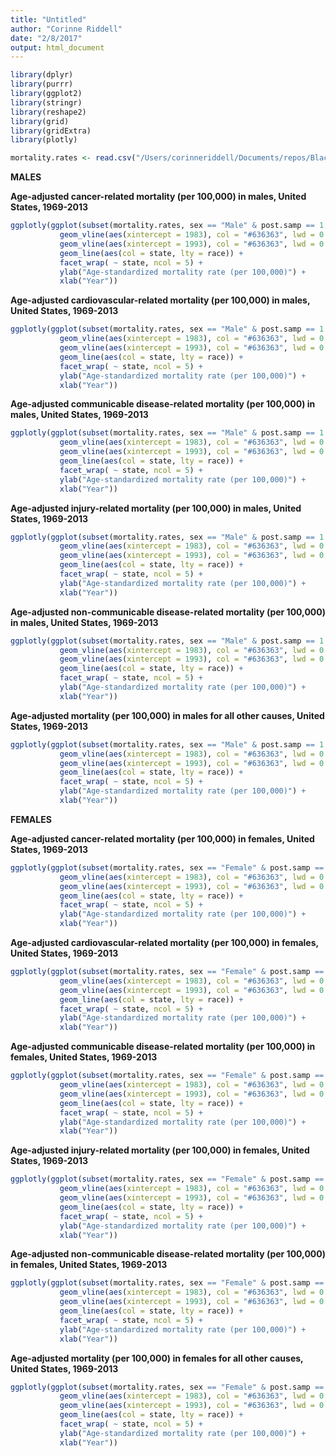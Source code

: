 ```yaml
---
title: "Untitled"
author: "Corinne Riddell"
date: "2/8/2017"
output: html_document
---
```


```r
library(dplyr)
library(purrr)
library(ggplot2)
library(stringr)
library(reshape2)
library(grid)
library(gridExtra)
library(plotly)
```

```r
mortality.rates <- read.csv("/Users/corinneriddell/Documents/repos/BlackWhiteMortalityGap/Data/mortality_rates.csv")
```

**MALES**

**Age-adjusted cancer-related mortality (per 100,000) in males, United States, 1969-2013**

```r
ggplotly(ggplot(subset(mortality.rates, sex == "Male" & post.samp == 1 & COD == "Cancers"), aes(y=rate.per.100k, x = year)) + 
           geom_vline(aes(xintercept = 1983), col = "#636363", lwd = 0.5) +
           geom_vline(aes(xintercept = 1993), col = "#636363", lwd = 0.5) +
           geom_line(aes(col = state, lty = race)) +
           facet_wrap( ~ state, ncol = 5) +
           ylab("Age-standardized mortality rate (per 100,000)") +
           xlab("Year"))
```

**Age-adjusted cardiovascular-related mortality (per 100,000) in males, United States, 1969-2013**

```r
ggplotly(ggplot(subset(mortality.rates, sex == "Male" & post.samp == 1 & COD == "Cardiovascular"), aes(y=rate.per.100k, x = year)) + 
           geom_vline(aes(xintercept = 1983), col = "#636363", lwd = 0.5) +
           geom_vline(aes(xintercept = 1993), col = "#636363", lwd = 0.5) +
           geom_line(aes(col = state, lty = race)) +
           facet_wrap( ~ state, ncol = 5) +
           ylab("Age-standardized mortality rate (per 100,000)") +
           xlab("Year"))
```

**Age-adjusted communicable disease-related mortality (per 100,000) in males, United States, 1969-2013**

```r
ggplotly(ggplot(subset(mortality.rates, sex == "Male" & post.samp == 1 & COD == "Communicable"), aes(y=rate.per.100k, x = year)) + 
           geom_vline(aes(xintercept = 1983), col = "#636363", lwd = 0.5) +
           geom_vline(aes(xintercept = 1993), col = "#636363", lwd = 0.5) +
           geom_line(aes(col = state, lty = race)) +
           facet_wrap( ~ state, ncol = 5) +
           ylab("Age-standardized mortality rate (per 100,000)") +
           xlab("Year"))
```

**Age-adjusted injury-related mortality (per 100,000) in males, United States, 1969-2013**

```r
ggplotly(ggplot(subset(mortality.rates, sex == "Male" & post.samp == 1 & COD == "Injuries"), aes(y=rate.per.100k, x = year)) + 
           geom_vline(aes(xintercept = 1983), col = "#636363", lwd = 0.5) +
           geom_vline(aes(xintercept = 1993), col = "#636363", lwd = 0.5) +
           geom_line(aes(col = state, lty = race)) +
           facet_wrap( ~ state, ncol = 5) +
           ylab("Age-standardized mortality rate (per 100,000)") +
           xlab("Year"))
```

**Age-adjusted non-communicable disease-related mortality (per 100,000) in males, United States, 1969-2013**

```r
ggplotly(ggplot(subset(mortality.rates, sex == "Male" & post.samp == 1 & COD == "Non-communicable"), aes(y=rate.per.100k, x = year)) + 
           geom_vline(aes(xintercept = 1983), col = "#636363", lwd = 0.5) +
           geom_vline(aes(xintercept = 1993), col = "#636363", lwd = 0.5) +
           geom_line(aes(col = state, lty = race)) +
           facet_wrap( ~ state, ncol = 5) +
           ylab("Age-standardized mortality rate (per 100,000)") +
           xlab("Year"))
```

**Age-adjusted mortality (per 100,000) in males for all other causes, United States, 1969-2013**

```r
ggplotly(ggplot(subset(mortality.rates, sex == "Male" & post.samp == 1 & COD == "All other causes"), aes(y=rate.per.100k, x = year)) + 
           geom_vline(aes(xintercept = 1983), col = "#636363", lwd = 0.5) +
           geom_vline(aes(xintercept = 1993), col = "#636363", lwd = 0.5) +
           geom_line(aes(col = state, lty = race)) +
           facet_wrap( ~ state, ncol = 5) +
           ylab("Age-standardized mortality rate (per 100,000)") +
           xlab("Year"))
```

**FEMALES**

**Age-adjusted cancer-related mortality (per 100,000) in females, United States, 1969-2013**

```r
ggplotly(ggplot(subset(mortality.rates, sex == "Female" & post.samp == 1 & COD == "Cancers"), aes(y=rate.per.100k, x = year)) + 
           geom_vline(aes(xintercept = 1983), col = "#636363", lwd = 0.5) +
           geom_vline(aes(xintercept = 1993), col = "#636363", lwd = 0.5) +
           geom_line(aes(col = state, lty = race)) +
           facet_wrap( ~ state, ncol = 5) +
           ylab("Age-standardized mortality rate (per 100,000)") +
           xlab("Year"))
```

**Age-adjusted cardiovascular-related mortality (per 100,000) in females, United States, 1969-2013**

```r
ggplotly(ggplot(subset(mortality.rates, sex == "Female" & post.samp == 1 & COD == "Cardiovascular"), aes(y=rate.per.100k, x = year)) + 
           geom_vline(aes(xintercept = 1983), col = "#636363", lwd = 0.5) +
           geom_vline(aes(xintercept = 1993), col = "#636363", lwd = 0.5) +
           geom_line(aes(col = state, lty = race)) +
           facet_wrap( ~ state, ncol = 5) +
           ylab("Age-standardized mortality rate (per 100,000)") +
           xlab("Year"))
```

**Age-adjusted communicable disease-related mortality (per 100,000) in females, United States, 1969-2013**

```r
ggplotly(ggplot(subset(mortality.rates, sex == "Female" & post.samp == 1 & COD == "Communicable"), aes(y=rate.per.100k, x = year)) + 
           geom_vline(aes(xintercept = 1983), col = "#636363", lwd = 0.5) +
           geom_vline(aes(xintercept = 1993), col = "#636363", lwd = 0.5) +
           geom_line(aes(col = state, lty = race)) +
           facet_wrap( ~ state, ncol = 5) +
           ylab("Age-standardized mortality rate (per 100,000)") +
           xlab("Year"))
```

**Age-adjusted injury-related mortality (per 100,000) in females, United States, 1969-2013**

```r
ggplotly(ggplot(subset(mortality.rates, sex == "Female" & post.samp == 1 & COD == "Injuries"), aes(y=rate.per.100k, x = year)) + 
           geom_vline(aes(xintercept = 1983), col = "#636363", lwd = 0.5) +
           geom_vline(aes(xintercept = 1993), col = "#636363", lwd = 0.5) +
           geom_line(aes(col = state, lty = race)) +
           facet_wrap( ~ state, ncol = 5) +
           ylab("Age-standardized mortality rate (per 100,000)") +
           xlab("Year"))
```

**Age-adjusted non-communicable disease-related mortality (per 100,000) in females, United States, 1969-2013**

```r
ggplotly(ggplot(subset(mortality.rates, sex == "Female" & post.samp == 1 & COD == "Non-communicable"), aes(y=rate.per.100k, x = year)) + 
           geom_vline(aes(xintercept = 1983), col = "#636363", lwd = 0.5) +
           geom_vline(aes(xintercept = 1993), col = "#636363", lwd = 0.5) +
           geom_line(aes(col = state, lty = race)) +
           facet_wrap( ~ state, ncol = 5) +
           ylab("Age-standardized mortality rate (per 100,000)") +
           xlab("Year"))
```

**Age-adjusted mortality (per 100,000) in females for all other causes, United States, 1969-2013**

```r
ggplotly(ggplot(subset(mortality.rates, sex == "Female" & post.samp == 1 & COD == "All other causes"), aes(y=rate.per.100k, x = year)) + 
           geom_vline(aes(xintercept = 1983), col = "#636363", lwd = 0.5) +
           geom_vline(aes(xintercept = 1993), col = "#636363", lwd = 0.5) +
           geom_line(aes(col = state, lty = race)) +
           facet_wrap( ~ state, ncol = 5) +
           ylab("Age-standardized mortality rate (per 100,000)") +
           xlab("Year"))
```

